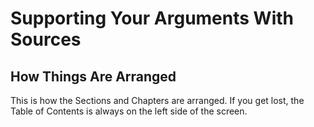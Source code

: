# Supporting Your Arguments With Sources 

## How Things Are Arranged
This is how the Sections and Chapters are arranged. If you get lost, the Table of Contents is always on the left side of the screen.  

